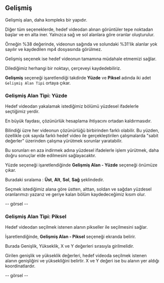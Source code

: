 ## Gelişmiş

Gelişmiş alan, daha kompleks bir yapıdır. 

Diğer tüm seçeneklerde, hedef videodan alınan görüntüler tepe noktadan başlar ve en alta iner. Yalnızca sağ ve sol alanlara göre oranlar oluşturulur.

Örneğin %38 değerinde, videonun sağında ve solundaki %31'lik alanlar yok sayılır ve kaydedilen mp4 dosyasında görülmez.

Gelişmiş seçenek ise hedef videonun tamamına müdahale etmemizi sağlar.

Dilediğimiz herhangi bir noktayı, çerçeveyi kaydedebiliriz.

**Gelişmiş** seçeneği işaretlendiği takdirde **Yüzde** ve **Piksel** adında iki adet ```Gelişmiş Alan Tipi``` ortaya çıkar.


### Gelişmiş Alan Tipi: Yüzde

Hedef videodan yakalamak istediğimiz bölümü yüzdesel ifadelerle seçtiğimiz yerdir.

En büyük faydası, çözünürlük hesaplama ihtiyacını ortadan kaldırmasıdır.

Bilindiği üzre her videonun çözünürlüğü birbirinden farklı olabilir. 
Bu yüzden, özellikle çok sayıda farklı hedef video ile gerçekleştirilen çalışmalarda "sabit değerler" üzerinden çalışma yürütmek sorunlar yaratabilir.

Bu sorunları en aza indirmek adına yüzdesel ifadelerle işlem yürütmek, daha doğru sonuçlar elde edilmesini sağlayacaktır.


Yüzde seçeneği işaretlendiğinde **Gelişmiş Alan - Yüzde** seçeneği önümüze çıkar.

Buradaki sıralama : **Üst**, **Alt**, **Sol**, **Sağ** şeklindedir.

Seçmek istediğimiz alana göre üstten, alttan, soldan ve sağdan yüzdesel oranlarımızı yazarız ve geriye kalan bölüm kaydedeceğimiz kısım olur.


-- görsel --


### Gelişmiş Alan Tipi: Piksel

Hedef videodan seçilmek istenen alanın pikseller ile seçilmesini sağlar.

İşaretlendiğinde, **Gelişmiş Alan - Piksel** seçeneği ekranda belirir.

Burada Genişlik, Yükseklik, X ve Y değerleri sırasıyla girilmelidir.

Girilen genişlik ve yükseklik değerleri, hedef videoda seçilmek istenen alanın genişliğini ve yüksekliğini belirtir. X ve Y değeri ise bu alanın yer aldığı koordinatlardır.


-- görsel --